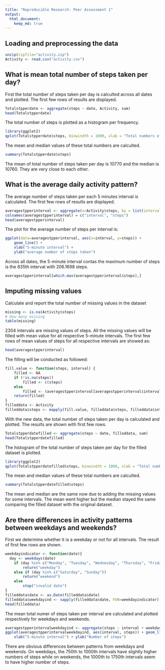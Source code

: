 ```yaml
---
title: "Reproducible Research: Peer Assessment 1"
output: 
  html_document:
    keep_md: true
---
```



## Loading and preprocessing the data
```r
unzip(zipfile="activity.zip")
Activity <- read.csv("activity.csv")
```

## What is mean total number of steps taken per day?

First the total number of steps taken per day is calculted across all dates and plotted. The first few rows of results are displayed.
```r
Totalstpperdate <- aggregate(steps ~ date, Activity, sum)
head(Totalstpperdate)
```

The total number of steps is plotted as a histogram per frequency.
```r
library(ggplot2)
qplot(Totalstpperdate$steps, binwindth = 1000, xlab = "Total numbers of steps taken each day")
```

The mean and median values of these total numbers are calculted.
```r
summary(Totalstpperdate$steps)
```
The mean of total number of steps taken per day is 10770 and the median is 10760. They are very close to each other.

## What is the average daily activity pattern?

The average number of steps taken per each 5 minutes interval is calculated. The first few rows of results are displayed.
```r
averagestpperinterval <- aggregate(x=Activity$steps, by = list(interval = Activity$interval), mean, na.rm=TRUE)
colnames(averagestpperinterval) = c("interval", "steps")
head(averagestpperinterval)
```

The plot for the average number of steps per interval is:
```r
ggplot(data=averagestpperinterval, aes(x=interval, y=steps)) +
    geom_line() +
    xlab("5-minute interval") +
    ylab("average number of steps taken")
```

Across all dates, the 5-minute interval contas the maximum number of steps is the 835th interval with 206.1698 steps.
```r
averagestpperinterval[which.max(averagestpperinterval$steps),]
```
## Imputing missing values
Calculate and report the total number of missing values in the dataset
```r
missing <- is.na(Activity$steps)
# How many missing
table(missing)
```
2304 intervals are missing values of steps.
All the missing values will be filled with mean value for all respective 5-minute intervals.
The first few rows of mean values of steps for all respective intervals are showed as:
```r
head(averagestpperinterval)
```
The filling will be conducted as followed:
```r
fill.value <- function(steps, interval) {
    filled <- NA
    if (!is.na(steps))
        filled <- c(steps)
    else
        filled <- (averagestpperinterval[averagestpperinterval$interval==interval, "steps"])
    return(filled)
}
filleddata <- Activity
filleddata$steps <- mapply(fill.value, filleddata$steps, filleddata$interval)
```
With the new data, the total number of steps taken per day is calculated and plotted. The results are shown with first few rows.
```r
Totalstpperdatefilled <- aggregate(steps ~ date, filleddata, sum)
head(Totalstpperdatefilled)
```

The histogram of the total number of steps taken per day for the filled dataset is plotted.

```r
library(ggplot2)
qplot(Totalstpperdatefilled$steps, binwindth = 1000, xlab = "Total numbers of steps taken each day")
```

The mean and median values of these total numbers are calculted.
```r
summary(Totalstpperdatefilled$steps)
```
The mean and median are the same now due to adding the missing values for some intervals. The mean went higher but the median stayed the same comparing the filled dataset with the original dataset.

## Are there differences in activity patterns between weekdays and weekends?
First we determine whether it is a weekday or not for all intervals. The result of first few rows are shown.
```r
weekdayindicator <- function(date){
  day <- weekdays(date)
    if (day %in% c("Monday", "Tuesday", "Wednesday", "Thursday", "Friday"))
        return("weekday")
    else if (day %in% c("Saturday", "Sunday"))
        return("weekend")
    else
        stop("invalid date")
}
filleddata$date <- as.Date(filleddata$date)
filleddata$weekdayind <- sapply(filleddata$date, FUN=weekdayindicator)
head(filleddata)
```
The mean total numer of steps taken per interval are calculated and plotted respectively for weekdays and weekends.
```r
averagestpperintervalweekdayind <- aggregate(steps ~ interval + weekdayind, data=filleddata, mean)
ggplot(averagestpperintervalweekdayind, aes(interval, steps)) + geom_line() + facet_grid(weekdayind ~ .) +
    xlab("5-minute interval") + ylab("Number of steps")
```

There are obvious differences between patterns from weekdays and weekends. On weekdays, the 750th to 1000th intervals have slightly higher numbers of steps while on weekends, the 1000th to 1750th intervals seem to have higher number of steps. 